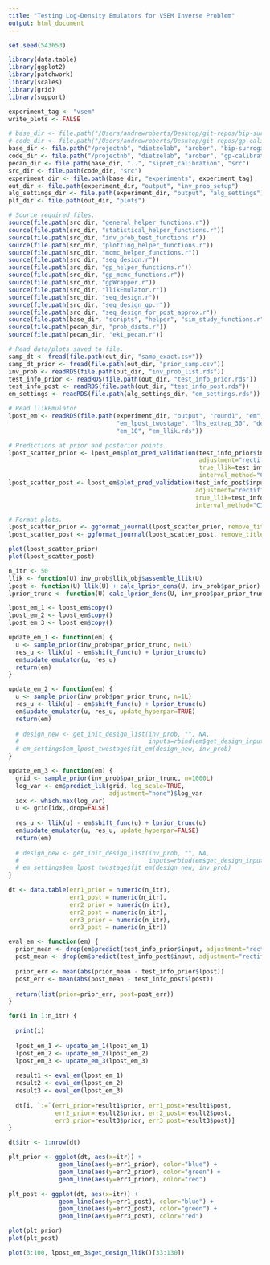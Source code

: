 ```yaml
---
title: "Testing Log-Density Emulators for VSEM Inverse Problem"
output: html_document
---
```


```r
set.seed(543653)

library(data.table)
library(ggplot2)
library(patchwork)
library(scales)
library(grid)
library(support)

experiment_tag <- "vsem"
write_plots <- FALSE

# base_dir <- file.path("/Users/andrewroberts/Desktop/git-repos/bip-surrogates-paper")
# code_dir <- file.path("/Users/andrewroberts/Desktop/git-repos/gp-calibration")
base_dir <- file.path("/projectnb", "dietzelab", "arober", "bip-surrogates-paper")
code_dir <- file.path("/projectnb", "dietzelab", "arober", "gp-calibration")
pecan_dir <- file.path(base_dir, "..", "sipnet_calibration", "src")
src_dir <- file.path(code_dir, "src")
experiment_dir <- file.path(base_dir, "experiments", experiment_tag)
out_dir <- file.path(experiment_dir, "output", "inv_prob_setup")
alg_settings_dir <- file.path(experiment_dir, "output", "alg_settings")
plt_dir <- file.path(out_dir, "plots")

# Source required files.
source(file.path(src_dir, "general_helper_functions.r"))
source(file.path(src_dir, "statistical_helper_functions.r"))
source(file.path(src_dir, "inv_prob_test_functions.r"))
source(file.path(src_dir, "plotting_helper_functions.r"))
source(file.path(src_dir, "mcmc_helper_functions.r"))
source(file.path(src_dir, "seq_design.r"))
source(file.path(src_dir, "gp_helper_functions.r"))
source(file.path(src_dir, "gp_mcmc_functions.r"))
source(file.path(src_dir, "gpWrapper.r"))
source(file.path(src_dir, "llikEmulator.r"))
source(file.path(src_dir, "seq_design.r"))
source(file.path(src_dir, "seq_design_gp.r"))
source(file.path(src_dir, "seq_design_for_post_approx.r"))
source(file.path(base_dir, "scripts", "helper", "sim_study_functions.r"))
source(file.path(pecan_dir, "prob_dists.r"))
source(file.path(pecan_dir, "eki_pecan.r"))
```

```r
# Read data/plots saved to file.
samp_dt <- fread(file.path(out_dir, "samp_exact.csv"))
samp_dt_prior <- fread(file.path(out_dir, "prior_samp.csv"))
inv_prob <- readRDS(file.path(out_dir, "inv_prob_list.rds"))
test_info_prior <- readRDS(file.path(out_dir, "test_info_prior.rds"))
test_info_post <- readRDS(file.path(out_dir, "test_info_post.rds"))
em_settings <- readRDS(file.path(alg_settings_dir, "em_settings.rds"))
```

```r
# Read llikEmulator
lpost_em <- readRDS(file.path(experiment_dir, "output", "round1", "em", 
                              "em_lpost_twostage", "lhs_extrap_30", "design_10",
                              "em_10", "em_llik.rds"))

```

```r
# Predictions at prior and posterior points.
lpost_scatter_prior <- lpost_em$plot_pred_validation(test_info_prior$input, 
                                                     adjustment="rectified",
                                                     true_llik=test_info_prior$lpost, 
                                                     interval_method="CI", CI_prob=0.9)
lpost_scatter_post <- lpost_em$plot_pred_validation(test_info_post$input,
                                                    adjustment="rectified",
                                                    true_llik=test_info_post$lpost, 
                                                    interval_method="CI", CI_prob=0.9)

# Format plots.
lpost_scatter_prior <- ggformat_journal(lpost_scatter_prior, remove_title=TRUE)
lpost_scatter_post <- ggformat_journal(lpost_scatter_post, remove_title=TRUE)

plot(lpost_scatter_prior)
plot(lpost_scatter_post)
```

```r
n_itr <- 50
llik <- function(U) inv_prob$llik_obj$assemble_llik(U)
lpost <- function(U) llik(U) + calc_lprior_dens(U, inv_prob$par_prior)
lprior_trunc <- function(U) calc_lprior_dens(U, inv_prob$par_prior_trunc)

lpost_em_1 <- lpost_em$copy()
lpost_em_2 <- lpost_em$copy()
lpost_em_3 <- lpost_em$copy()

update_em_1 <- function(em) {
  u <- sample_prior(inv_prob$par_prior_trunc, n=1L)
  res_u <- llik(u) - em$shift_func(u) + lprior_trunc(u)
  em$update_emulator(u, res_u)
  return(em)
}

update_em_2 <- function(em) {
  u <- sample_prior(inv_prob$par_prior_trunc, n=1L)
  res_u <- llik(u) - em$shift_func(u) + lprior_trunc(u)
  em$update_emulator(u, res_u, update_hyperpar=TRUE)
  return(em)
  
  # design_new <- get_init_design_list(inv_prob, "", NA, 
  #                                    inputs=rbind(em$get_design_inputs(), u))
  # em_settings$em_lpost_twostage$fit_em(design_new, inv_prob)
}

update_em_3 <- function(em) {
  grid <- sample_prior(inv_prob$par_prior_trunc, n=1000L)
  log_var <- em$predict_lik(grid, log_scale=TRUE,
                            adjustment="none")$log_var
  idx <- which.max(log_var)
  u <- grid[idx,,drop=FALSE]
  
  res_u <- llik(u) - em$shift_func(u) + lprior_trunc(u)
  em$update_emulator(u, res_u, update_hyperpar=FALSE)
  return(em)
  
  # design_new <- get_init_design_list(inv_prob, "", NA, 
  #                                    inputs=rbind(em$get_design_inputs(), u))
  # em_settings$em_lpost_twostage$fit_em(design_new, inv_prob)
}

dt <- data.table(err1_prior = numeric(n_itr),
                 err1_post = numeric(n_itr),
                 err2_prior = numeric(n_itr),
                 err2_post = numeric(n_itr),
                 err3_prior = numeric(n_itr),
                 err3_post = numeric(n_itr))

eval_em <- function(em) {
  prior_mean <- drop(em$predict(test_info_prior$input, adjustment="rectified")$mean)
  post_mean <- drop(em$predict(test_info_post$input, adjustment="rectified")$mean)
  
  prior_err <- mean(abs(prior_mean - test_info_prior$lpost))
  post_err <- mean(abs(post_mean - test_info_post$lpost))
  
  return(list(prior=prior_err, post=post_err))
}

for(i in 1:n_itr) {
  
  print(i)
  
  lpost_em_1 <- update_em_1(lpost_em_1)
  lpost_em_2 <- update_em_2(lpost_em_2)
  lpost_em_3 <- update_em_3(lpost_em_3)
  
  result1 <- eval_em(lpost_em_1)
  result2 <- eval_em(lpost_em_2)
  result3 <- eval_em(lpost_em_3)
  
  dt[i, `:=`(err1_prior=result1$prior, err1_post=result1$post,
             err2_prior=result2$prior, err2_post=result2$post,
             err3_prior=result3$prior, err3_post=result3$post)]
}

```

```r
dt$itr <- 1:nrow(dt)

plt_prior <- ggplot(dt, aes(x=itr)) +
              geom_line(aes(y=err1_prior), color="blue") + 
              geom_line(aes(y=err2_prior), color="green") + 
              geom_line(aes(y=err3_prior), color="red")

plt_post <- ggplot(dt, aes(x=itr)) +
              geom_line(aes(y=err1_post), color="blue") + 
              geom_line(aes(y=err2_post), color="green") + 
              geom_line(aes(y=err3_post), color="red")

plot(plt_prior)
plot(plt_post)
```

```r
plot(3:100, lpost_em_3$get_design_llik()[33:130])
```









